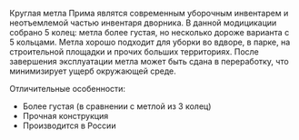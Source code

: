 Круглая метла Прима являтся современным уборочным инвентарем и неотъемлемой частью инвентаря дворника. В данной модицикации собрано 5 колец: метла более густая, но несколько дороже варианта с 5 кольцами. Метла хорошо подходит для уборки во вдворе, в парке, на строительной площадки и прочих больших территориях. После завершения эксплуатации метла может быть сдана в переработку, что минимизирует ущерб окружающей среде.

Отличительные особенности:
- Более густая (в сравнении с метлой из 3 колец)
- Прочная конструкция
- Производится в России